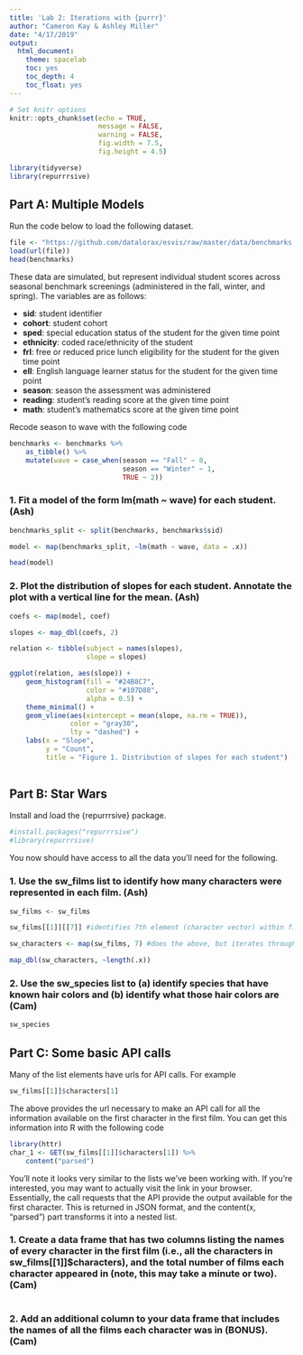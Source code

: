 ```yaml
---
title: 'Lab 2: Iterations with {purrr}'
author: "Cameron Kay & Ashley Miller"
date: "4/17/2019"
output:
  html_document:
    theme: spacelab
    toc: yes
    toc_depth: 4
    toc_float: yes
---
```


```r
# Set knitr options
knitr::opts_chunk$set(echo = TRUE,
                      message = FALSE,
                      warning = FALSE,
                      fig.width = 7.5,
                      fig.height = 4.5)

library(tidyverse)
library(repurrrsive)
```

## Part A: Multiple Models

Run the code below to load the following dataset.

```r
file <- "https://github.com/datalorax/esvis/raw/master/data/benchmarks.rda"
load(url(file))
head(benchmarks)
```

These data are simulated, but represent individual student scores across seasonal benchmark screenings (administered in the fall, winter, and spring). The variables are as follows:

  + **sid**: student identifier
  + **cohort**: student cohort
  + **sped**: special education status of the student for the given time point
  + **ethnicity**: coded race/ethnicity of the student
  + **frl**: free or reduced price lunch eligibility for the student for the given time point
  + **ell**: English language learner status for the student for the given time point
  + **season**: season the assessment was administered
  + **reading**: student’s reading score at the given time point
  + **math**: student’s mathematics score at the given time point
  
Recode season to wave with the following code

```r

benchmarks <- benchmarks %>%
    as_tibble() %>%
    mutate(wave = case_when(season == "Fall" ~ 0,
                            season == "Winter" ~ 1,
                            TRUE ~ 2))
```

### 1. Fit a model of the form lm(math ~ wave) for each student. (Ash)

```r

benchmarks_split <- split(benchmarks, benchmarks$sid)

model <- map(benchmarks_split, ~lm(math ~ wave, data = .x))

head(model)

```

### 2. Plot the distribution of slopes for each student. Annotate the plot with a vertical line for the mean. (Ash)

```r

coefs <- map(model, coef)

slopes <- map_dbl(coefs, 2)

relation <- tibble(subject = names(slopes),
                   slope = slopes)

ggplot(relation, aes(slope)) +
    geom_histogram(fill = "#24B8C7",
                   color = "#107D88",
                   alpha = 0.5) +
    theme_minimal() +
    geom_vline(aes(xintercept = mean(slope, na.rm = TRUE)),
               color = "gray30", 
               lty = "dashed") +
    labs(x = "Slope",
         y = "Count",
         title = "Figure 1. Distribution of slopes for each student")
  
```

## Part B: Star Wars

Install and load the {repurrrsive} package.

```r
#install.packages("repurrrsive")
#library(repurrrsive)
```

You now should have access to all the data you’ll need for the following.

### 1. Use the sw_films list to identify how many characters were represented in each film. (Ash)

```r

sw_films <- sw_films

sw_films[[1]][[7]] #identifies 7th element (character vector) within first list 

sw_characters <- map(sw_films, 7) #does the above, but iterates through every film

map_dbl(sw_characters, ~length(.x))

```

### 2. Use the sw_species list to (a) identify species that have known hair colors and (b) identify what those hair colors are (Cam)

```r
sw_species
```

## Part C: Some basic API calls

Many of the list elements have urls for API calls. For example

```r
sw_films[[1]]$characters[1]
```

The above provides the url necessary to make an API call for all the information available on the first character in the first film. You can get this information into R with the following code

```r
library(httr)
char_1 <- GET(sw_films[[1]]$characters[1]) %>%
    content("parsed") 
```

You’ll note it looks very similar to the lists we’ve been working with. If you’re interested, you may want to actually visit the link in your browser. Essentially, the call requests that the API provide the output available for the first character. This is returned in JSON format, and the content(x, "parsed") part transforms it into a nested list.

### 1. Create a data frame that has two columns listing the names of every character in the first film (i.e., all the characters in sw_films[[1]]$characters), and the total number of films each character appeared in (note, this may take a minute or two). (Cam)

```r

```

### 2. Add an additional column to your data frame that includes the names of all the films each character was in (BONUS). (Cam)

```r

```

